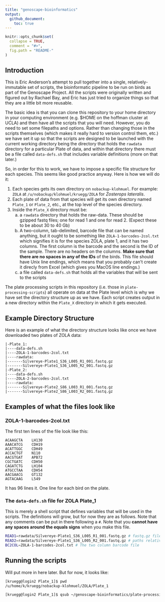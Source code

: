 ```yaml
---
title: "genoscape-bioinformatics"
output: 
  github_document:
    toc: true
---
```


<!-- README.md is generated from README.Rmd. Please edit that file -->

```r
knitr::opts_chunk$set(
  collapse = TRUE,
  comment = "#>",
  fig.path = "README-"
)
```



## Introduction 

This is Eric Anderson's attempt to pull together into a single, relatively-immutable
set of scripts, the bioinformatic pipeline to be run on 
birds as part of the Genoscape Project.  All the scripts were originally written and figured out
by Rachael Bay, and Eric has just tried to organize things so that they are a little
bit more reusable.

The basic idea is that you can clone this repository to your home directory in your
computing environment (e.g. $HOME on the hoffman cluster at UCLA) and then have all the
scripts that you will need.  However, you do need to set some filepaths and options.
Rather than changing those in the scripts themselves (which makes it really hard to version
control them, etc.) we have set it up so that the scripts are designed to be launched with
the current working directory being the directory that holds the `rawdata` directory for 
a particular Plate of data, and within that directory there must be a file called `data-defs.sh`
that includes variable definitions (more on that later.)

So, in order for this to work, we have to impose a specific file structure for each 
species.  This seems like good practice anyway.  Here is how we will do it:

1. Each species gets its own directory on `nobackup-klohmuel`.  For example: `ZOLA` at 
`/u/nobackup/klohmuel/kruegg/ZOLA` for _Zosterops lateralis_.
2. Each plate of data from that species will get its own directory named `Plate_1` or `Plate_2`, etc.,
at the top level of the species directory.  
3. Inside the `Plate_X` directory must be:
    a) a `rawdata` directory that holds the raw-data.  These should be gzipped fastq files; one for 
    read 1 and one for read 2.  (Expect these to be about 30 to 40 Gb)
    b) A two-column, tab-delimited, barcode file that can be named anything, but it ought to be something like `ZOLA-1-barcodes-2col.txt`
    which signifies it is for the species ZOLA, plate 1, and it has two columns.  The first column is the barcode
    and the second is the ID of the sample.  There are no headers on the columns. **Make sure that there are no 
    spaces in any of the IDs** of the birds.  This file should have Unix line endings, which means that you probably
    can't create it direcly from Excel (which gives you MacOS line endings.)
    c) a file called `data-defs.sh` that holds all the variables that will be sent to the scripts
    
The plate processing scripts in this repository (i.e. those in `plate-processing-scripts`)  all operate on
data at the Plate level which is why we have set the directory structure up as we have.  Each
script creates output in a new directory within the `Plate_X` directory in which it gets 
executed.


## Example Directory Structure

Here is an example of what the directory structure looks like once we have downloaded two plates
of ZOLA data:
```
|-Plate_1:
|----data-defs.sh
|----ZOLA-1-barcodes-2col.txt
|----rawdata:
|-------Silvereye-Plate1_S36_L005_R1_001.fastq.gz
|-------Silvereye-Plate1_S36_L005_R2_001.fastq.gz
|-Plate_2:
|----data-defs.sh
|----ZOLA-2-barcodes-2col.txt
|----rawdata:
|-------Silvereye-Plate2_S86_L003_R1_001.fastq.gz
|-------Silvereye-Plate2_S86_L003_R2_001.fastq.gz
```

## Examples of what the files look like

### ZOLA-1-barcodes-2col.txt
The first ten lines of the file look like this:
```
ACAAGCTA	LH130
AAACATCG	CDH19
ACATTGGC	CDH49
ACCACTGT	N110
AACGTGAT	APB72
CGCTGATC	CDH50
CAGATCTG	LH104
ATGCCTAA	CDH54
AACGAACG	GT132
AGTACAAG	L549
```
It has 96 lines it.  One line for each bird on the plate.

### The `data-defs.sh` file for ZOLA Plate_1
This is merely a shell script that defines variables that will be used in the scripts.
The definitions will grow, but for now they are as follows.  Note that any comments
can be put in there following a `#`. Note that you **cannot have any spaces around
the equals signs** when you make this file.
```sh
READ1=rawdata/Silvereye-Plate1_S36_L005_R1_001.fastq.gz # fastq.gz file for Read one.
READ2=rawdata/Silvereye-Plate1_S36_L005_R2_001.fastq.gz # paths relative to the Plate_1 directory.
BC2COL=ZOLA-1-barcodes-2col.txt # The two column barcode file
```

## Running the scripts

Will put more in here later.  But for now, it looks like:
```sh
[kruegg@login2 Plate_1]$ pwd
/u/home/k/kruegg/nobackup-klohmuel/ZOLA/Plate_1

[kruegg@login2 Plate_1]$ qsub ~/genoscape-bioinformatics/plate-processing-scripts/01-fastqc.sh 
```